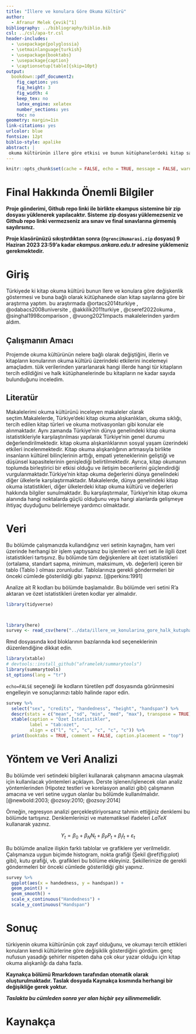 ```yaml
---
title: "İllere ve konulara Göre Okuma Kültürü"
author: 
  - Afranur Melek Çevik[^1]
bibliography: ../bibliography/biblio.bib
csl: ../csl/apa-tr.csl
header-includes:
  - \usepackage{polyglossia}
  - \setmainlanguage{turkish}
  - \usepackage{booktabs}
  - \usepackage{caption} 
  - \captionsetup[table]{skip=10pt}
output:
  bookdown::pdf_document2:
    fig_caption: yes
    fig_height: 3
    fig_width: 4
    keep_tex: no
    latex_engine: xelatex
    number_sections: yes
    toc: no
geometry: margin=1in
link-citations: yes
urlcolor: blue
fontsize: 12pt
biblio-style: apalike
abstract: |
 okuma kültürünün illere göre etkisi ve bunun kütüphanelerdeki kitap sayısına yansıması.
---
```

```r
knitr::opts_chunk$set(cache = FALSE, echo = TRUE, message = FALSE, warning = FALSE)
```

<!-- ======================================================================= -->
<!-- ============================== NOTLAR ================================= -->
<!-- ======================================================================= -->
[^1]: 21080561, [aframelek](https://https://github.com/aframelek/final.git)

# Final Hakkında Önemli Bilgiler

\colorbox{BurntOrange}{GITHUB REPO BAĞLANTINIZI BU DOSYANIN 37. SATIRINA YAZINIZ!}

**Proje gönderimi, Github repo linki ile birlikte ekampus sistemine bir zip dosyası yüklenerek yapılacaktır. Sisteme zip dosyası yüklemezseniz ve Github repo linki vermezseniz ara sınav ve final sınavlarına girmemiş sayılırsınız.**

**Proje klasörünüzü sıkıştırdıktan sonra (`OgrenciNumarasi.zip` dosyası) 9 Haziran 2023 23:59'a kadar *ekampus.ankara.edu.tr* adresine yüklemeniz gerekmektedir.**

\colorbox{WildStrawberry}{Daha fazla bilgi için proje klasöründeki README.md dosyasını okuyunuz.}

# Giriş 

 Türkiyede ki kitap okuma kültürü bunun llere ve konulara göre değişkenlik göstermesi ve buna bağlı olarak kütüphanede olan kitap sayılarına göre bir araştırma yaptım. bu araştırmada @ortacs2014turkiye , @odabacs2008universite , @akkilik2011turkiye , @cseref2022okuma , @singhal1998comparison , @vuong2021impacts makalelerinden yardım aldım. 

## Çalışmanın Amacı
 Projemde okuma kültürünün nelere bağlı olarak değiştiğini, illerin ve kitapların konularının okuma kültürü üzerindeki etkilerini incelemeyi amaçladım. tüik verilerinden yararlanarak hangi illerde hangi tür kitapların tercih edildiğini ve halk kütüphanelerinde bu kitapların ne kadar sayıda bulunduğunu inceledim.

## Literatür 

 Makalelerimi okuma kültürünü inceleyen makaleler olarak seçtim.Makalelerde, Türkiye'deki kitap okuma alışkanlıkları, okuma sıklığı, tercih edilen kitap türleri ve okuma motivasyonları gibi konular ele alınmaktadır. Aynı zamanda Türkiye'nin dünya genelindeki kitap okuma istatistikleriyle karşılaştırılması yapılarak Türkiye'nin genel durumu değerlendirilmektedir. kitap okuma alışkanlıklarının sosyal yaşam üzerindeki etkileri incelenmektedir. Kitap okuma alışkanlığının artmasıyla birlikte insanların kültürel bilinçlerinin arttığı, empati yeteneklerinin geliştiği ve düşünsel kapasitelerinin genişlediği belirtilmektedir. Ayrıca, kitap okumanın toplumda birleştirici bir etkisi olduğu ve iletişim becerilerini güçlendirdiği vurgulanmaktadır.Türkiye'nin kitap okuma değerlerini dünya genelindeki diğer ülkelerle karşılaştırmaktadır. Makalelerde, dünya genelindeki kitap okuma istatistikleri, diğer ülkelerdeki kitap okuma kültürü ve değerleri hakkında bilgiler sunulmaktadır. Bu karşılaştırmalar, Türkiye'nin kitap okuma alanında hangi noktalarda güçlü olduğunu veya hangi alanlarda gelişmeye ihtiyaç duyduğunu belirlemeye yardımcı olmaktadır. 

# Veri 
Bu bölümde çalışmanızda kullandığınız veri setinin kaynağını, ham veri üzerinde herhangi bir işlem yaptıysanız bu işlemleri ve veri seti ile ilgili özet istatistikleri tartışınız. Bu bölümde tüm değişkenlere ait özet istatistikleri (ortalama, standart sapma, minimum, maksimum, vb. değerleri) içeren bir tablo (Tablo \ref{tab:ozet}) olması zorunludur. Tablolarınıza gerekli göndermeleri bir önceki cümlede gösterildiği gibi yapınız. [@perkins:1991]

Analize ait R kodları bu bölümde başlamalıdır. Bu bölümde veri setini R'a aktaran ve özet istatistikleri üreten kodlar yer almalıdır.

```r
library(tidyverse)



library(here)
survey <- read_csv(here("../data/illere_ve_konularina_gore_halk_kutuphanelerindeki_kitap_sayisi.csv"))
```

Rmd dosyasında kod bloklarının bazılarında kod seçeneklerinin düzenlendiğine dikkat edin. 

```r
library(xtable) 
# devtools::install_github("aframelek/summarytools")
library(summarytools)
st_options(lang = "tr")
```

`echo=FALSE` seçeneği ile kodların türetilen pdf dosyasında görünmesini engelleyin ve sonuçlarınızı tablo halinde rapor edin.

```r
survey %>%
  select("sex", "credits", "handedness", "height", "handspan") %>% 
  descr(stats = c("mean", "sd", "min", "med", "max"), transpose = TRUE) %>% 
  xtable(caption = "Özet İstatistikler",
         label = "tab:ozet",
         align = c("l", "c", "c", "c", "c", "c")) %>% 
  print(booktabs = TRUE, comment = FALSE, caption.placement = "top")
```


# Yöntem ve Veri Analizi
Bu bölümde veri setindeki bilgileri kullanarak çalışmanın amacına ulaşmak için kullanılacak yöntemleri açıklayın. Derste işlenen/işlenecek olan analiz yöntemlerinden (Hipotez testleri ve korelasyon analizi gibi) çalışmanın amacına ve veri setine uygun olanlar bu bölümde kullanılmalıdır. [@newbold:2003; @ozsoy:2010; @ozsoy:2014]

Örneğin, regresyon analizi gerçekleştiriyorsanız tahmin ettiğiniz denklemi bu bölümde tartışınız. Denklemlerinizi ve matematiksel ifadeleri $LaTeX$ kullanarak yazınız.

$$
Y_t = \beta_0 + \beta_N N_t + \beta_P P_t + \beta_I I_t + \varepsilon_t
$$

Bu bölümde analize ilişkin farklı tablolar ve grafiklere yer verilmelidir. Çalışmanıza uygun biçimde histogram, nokta grafiği (Şekil \@ref(fig:plot) gibi), kutu grafiği, vb. grafikleri bu bölüme ekleyiniz. Şekillerinize de gerekli göndermeleri bir önceki cümlede gösterildiği gibi yapınız.


```r
survey %>% 
  ggplot(aes(x = handedness, y = handspan)) +
  geom_point() +
  geom_smooth() +
  scale_x_continuous("Handedness") + 
  scale_y_continuous("Handspan")
```


# Sonuç
türkiyenin okuma kültürünün çok zayıf olduğunu, ve okumayı tercih ettikleri konuların kendi kültürlerine göre değişiklik gösterdiğini gördüm. genç nufusun yasadığı şehirler nispeten daha çok okur yazar olduğu için kitap okuma alışkanlığı da daha fazla. 

**Kaynakça bölümü Rmarkdown tarafından otomatik olarak oluşturulmaktadır. Taslak dosyada Kaynakça kısmında herhangi bir değişikliğe gerek yoktur.** 

**_Taslakta bu cümleden sonra yer alan hiçbir şey silinmemelidir._**

\newpage
# Kaynakça {#references}
<div id="refs"></div>

